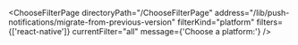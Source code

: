 

<ChooseFilterPage
  directoryPath="/ChooseFilterPage"
  address="/lib/push-notifications/migrate-from-previous-version"
  filterKind="platform"
  filters={['react-native']}
  currentFilter="all"
  message={'Choose a platform:'}
/>
